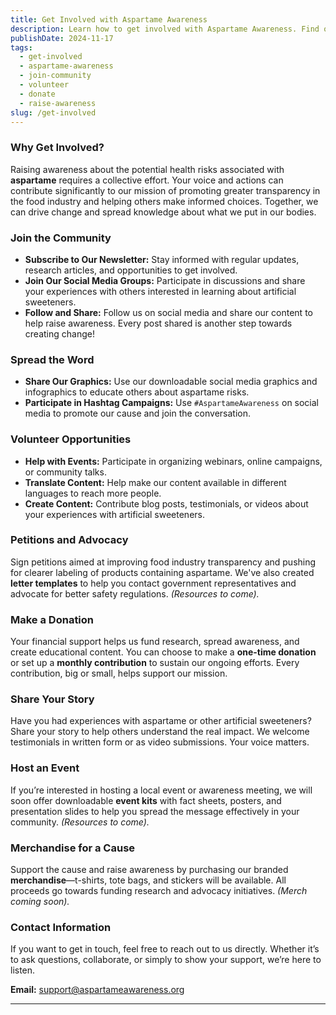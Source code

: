```yaml
---
title: Get Involved with Aspartame Awareness
description: Learn how to get involved with Aspartame Awareness. Find out how you can support the cause by joining the community, volunteering, donating, and spreading the word.
publishDate: 2024-11-17
tags:
  - get-involved
  - aspartame-awareness
  - join-community
  - volunteer
  - donate
  - raise-awareness
slug: /get-involved
---
```


### Why Get Involved?

Raising awareness about the potential health risks associated with **aspartame** requires a collective effort. Your voice and actions can contribute significantly to our mission of promoting greater transparency in the food industry and helping others make informed choices. Together, we can drive change and spread knowledge about what we put in our bodies.

### Join the Community

*   **Subscribe to Our Newsletter:** Stay informed with regular updates, research articles, and opportunities to get involved.
*   **Join Our Social Media Groups:** Participate in discussions and share your experiences with others interested in learning about artificial sweeteners.
*   **Follow and Share:** Follow us on social media and share our content to help raise awareness. Every post shared is another step towards creating change!

### Spread the Word

*   **Share Our Graphics:** Use our downloadable social media graphics and infographics to educate others about aspartame risks.
*   **Participate in Hashtag Campaigns:** Use `#AspartameAwareness` on social media to promote our cause and join the conversation.

### Volunteer Opportunities

*   **Help with Events:** Participate in organizing webinars, online campaigns, or community talks.
*   **Translate Content:** Help make our content available in different languages to reach more people.
*   **Create Content:** Contribute blog posts, testimonials, or videos about your experiences with artificial sweeteners.

### Petitions and Advocacy

Sign petitions aimed at improving food industry transparency and pushing for clearer labeling of products containing aspartame. We've also created **letter templates** to help you contact government representatives and advocate for better safety regulations. _(Resources to come)._

### Make a Donation

Your financial support helps us fund research, spread awareness, and create educational content. You can choose to make a **one-time donation** or set up a **monthly contribution** to sustain our ongoing efforts. Every contribution, big or small, helps support our mission.

### Share Your Story

Have you had experiences with aspartame or other artificial sweeteners? Share your story to help others understand the real impact. We welcome testimonials in written form or as video submissions. Your voice matters.

### Host an Event

If you’re interested in hosting a local event or awareness meeting, we will soon offer downloadable **event kits** with fact sheets, posters, and presentation slides to help you spread the message effectively in your community. _(Resources to come)._

### Merchandise for a Cause

Support the cause and raise awareness by purchasing our branded **merchandise**—t-shirts, tote bags, and stickers will be available. All proceeds go towards funding research and advocacy initiatives. _(Merch coming soon)._

### Contact Information

If you want to get in touch, feel free to reach out to us directly. Whether it’s to ask questions, collaborate, or simply to show your support, we’re here to listen.

**Email:** [support@aspartameawareness.org](mailto:support@aspartameawareness.org)

* * *
